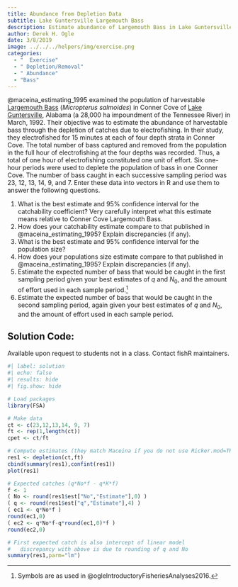```yaml
---
title: Abundance from Depletion Data
subtitle: Lake Guntersville Largemouth Bass
description: Estimate abundance of Largemouth Bass in Lake Guntersville (AL) using electrofishing depletion data.
author: Derek H. Ogle
date: 3/8/2019
image: ../../../helpers/img/exercise.png
categories:
  - "  Exercise"
  - " Depletion/Removal"
  - " Abundance"
  - "Bass"
---
```


@maceina_estimating_1995 examined the population of harvestable [Largemouth Bass](https://en.wikipedia.org/wiki/Largemouth_bass) (*Micropterus salmoides*) in Conner Cove of [Lake Guntersville](https://en.wikipedia.org/wiki/Guntersville_Lake), Alabama (a 28,000 ha impoundment of the Tennessee River) in March, 1992. Their objective was to estimate the abundance of harvestable bass through the depletion of catches due to electrofishing. In their study, they electrofished for 15 minutes at each of four depth strata in Conner Cove. The total number of bass captured and removed from the population in the full hour of electrofishing at the four depths was recorded. Thus, a total of one hour of electrofishing constituted one unit of effort. Six one-hour periods were used to deplete the population of bass in one Conner Cove. The number of bass caught in each successive sampling period was 23, 12, 13, 14, 9, and 7.  Enter these data into vectors in R and use them to answer the following questions.

1. What is the best estimate and 95% confidence interval for the catchability coefficient? Very carefully interpret what this estimate means relative to Conner Cove Largemouth Bass.
1. How does your catchability estimate compare to that published in @maceina_estimating_1995? Explain discrepancies (if any).
1. What is the best estimate and 95% confidence interval for the population size?
1. How does your populations size estimate compare to that published in @maceina_estimating_1995? Explain discrepancies (if any).
1. Estimate the expected number of bass that would be caught in the first sampling period given your best estimates of $q$ and $N_{0}$, and the amount of effort used in each sample period.^[Symbols are as used in @ogleIntroductoryFisheriesAnalyses2016.]
1. Estimate the expected number of bass that would be caught in the second sampling period, again given your best estimates of $q$ and $N_{0}$, and the amount of effort used in each sample period.

:::{.callout-important appearance="simple"}
## Solution Code:
Available upon request to students not in a class. Contact fishR maintainers.
:::

```r
#| label: solution 
#| echo: false
#| results: hide
#| fig.show: hide

# Load packages
library(FSA)

# Make data
ct <- c(23,12,13,14, 9, 7)
ft <- rep(1,length(ct))
cpet <- ct/ft

# Compute estimates (they match Maceina if you do not use Ricker.mod=TRUE)
res1 <- depletion(ct,ft)
cbind(summary(res1),confint(res1))
plot(res1)

# Expected catches (q*No*f - q*K*f)
f <- 1
( No <- round(res1$est["No","Estimate"],0) )
( q <- round(res1$est["q","Estimate"],4) )
( ec1 <- q*No*f )
round(ec1,0)
( ec2 <- q*No*f-q*round(ec1,0)*f )
round(ec2,0)

# First expected catch is also intercept of linear model
#   discrepancy with above is due to rounding of q and No
summary(res1,parm="lm")
```

